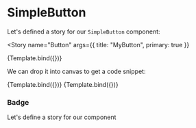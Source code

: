 <!--- SimpleButton.stories.mdx -->


<Meta title="Components/SimpleButton" component={SimpleButton} />


# SimpleButton 

Let's defined a story for our `SimpleButton` component:

<Story
  name="Button"
  args={{
    title: "MyButton",
    primary: true
  }}
>
  {Template.bind({})}
</Story>

We can drop it into canvas to get a code snippet:

<Canvas>
  <Story 
    name="Normal"
    args={{ 
      title: "Button",
      primary: false,
      onClick: console.log("You clicked me")
  }}>
  {Template.bind({})}
  </Story>
  <Story 
    name="Primary"
    args={{ 
      title: "Primary ",
      primary: true,
      onClick: console.log("You clicked me")
  }}>
  {Template.bind({})}
  </Story>
</Canvas>


### Badge

Let's define a story for our component

<ArgsTable of={SimpleButton} />
